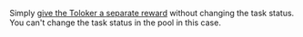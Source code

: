 <Cut title="How do I accept tasks from the archived pool or when the Toloker wrote to me later than the allowed deadline?">

Simply [give the Toloker a separate reward](/docs-new/guide/bonus) without changing the task status. You can't change the task status in the pool in this case.

</Cut>
